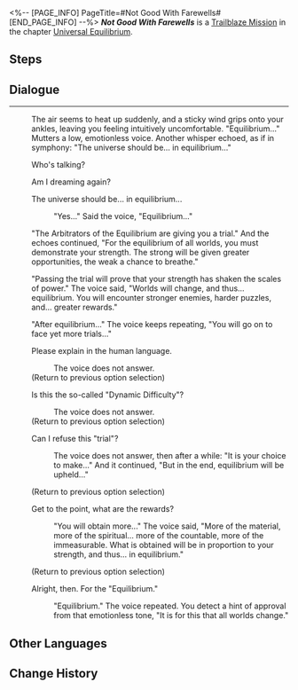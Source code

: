 <%-- [PAGE_INFO]
PageTitle=#Not Good With Farewells#
[END_PAGE_INFO] --%>
{{Stub|Dialogue.}}
{{Mission Infobox
|id            = 4020107
|title         = 
|image         = <!--Mission Not Good With Farewells.png-->
|type          = Trailblaze
|event_name    = 
|chapter       = Universal Equilibrium
|requirements  = [[Trailblaze Mission]] ''[[To Rot or to Burn]]'' completed
|summary       = <!--official mission summary from Fate's Atlas-->
|characters    = Trailblazer
|startLocation = [[Jarilo-VI]] - [[Boulder Town]]
|world         = Jarilo-VI
|area          = Boulder Town
|prev          = To Rot or to Burn
|next          = 
|rewards       = 
}}
'''''Not Good With Farewells''''' is a [[Trailblaze Mission]] in the chapter [[Universal Equilibrium]].

==Steps==


<!--
==Gameplay Notes==

--><!--
==Trial Character==

-->
==Dialogue==
{{Stub Dialogue}}
----
:{{A|VO sideX Ag1 asideB 101.ogg}} The air seems to heat up suddenly, and a sticky wind grips onto your ankles, leaving you feeling intuitively uncomfortable. "Equilibrium..." Mutters a low, emotionless voice. Another whisper echoed, as if in symphony: "The universe should be... in equilibrium..."
:{{DIcon|Arrow}} Who's talking?
:{{DIcon|Arrow}} Am I dreaming again?
:{{DIcon|Arrow}} The universe should be... in equilibrium...
::{{A|VO sideX Ag1 asideB 102.ogg}} "Yes..." Said the voice, "Equilibrium..."
:{{A|VO sideX Ag1 asideB 103.ogg}} "The Arbitrators of the Equilibrium are giving you a trial." And the echoes continued, "For the equilibrium of all worlds, you must demonstrate your strength. The strong will be given greater opportunities, the weak a chance to breathe."
:{{A|VO sideX Ag1 asideB 104.ogg}} "Passing the trial will prove that your strength has shaken the scales of power." The voice said, "Worlds will change, and thus... equilibrium. You will encounter stronger enemies, harder puzzles, and... greater rewards."
:{{A|VO sideX Ag1 asideB 105.ogg}} "After equilibrium..." The voice keeps repeating, "You will go on to face yet more trials..."
:{{DIcon|Talk}} Please explain in the human language.
::The voice does not answer.
:;(Return to previous option selection)
:{{DIcon|Talk}} Is this the so-called "Dynamic Difficulty"?
::The voice does not answer.
:;(Return to previous option selection)
:{{DIcon|Talk}} Can I refuse this "trial"?
::{{A|VO sideX Ag1 asideB 106.ogg}} The voice does not answer, then after a while: "It is your choice to make..." And it continued, "But in the end, equilibrium will be upheld..."
:;(Return to previous option selection)
:{{DIcon|Talk}} Get to the point, what are the rewards?
::{{A|VO sideX Ag1 asideB 107.ogg}} "You will obtain more..." The voice said, "More of the material, more of the spiritual... more of the countable, more of the immeasurable. What is obtained will be in proportion to your strength, and thus... in equilibrium."
:;(Return to previous option selection)
:{{DIcon|Arrow}} Alright, then. For the "Equilibrium."
::{{A|VO sideX Ag1 asideB 108.ogg}} "Equilibrium." The voice repeated. You detect a hint of approval from that emotionless tone, "It is for this that all worlds change."
{{Dialogue End}}

==Other Languages==
{{Other Languages
|en   = Not Good With Farewells
|zhs  = 我们不擅长告别
|zht  = 我們不擅長告別
|ja   = 別れを告げるのは苦手
|ko   = 익숙지 않은 작별
|es   = Las despedidas no son lo mío
|fr   = Pas doué pour les adieux
|ru   = Мы не умеем прощаться
|th   = เราไม่สันทัดเรื่องการบอกลา
|vi   = Chúng Tôi Không Giỏi Từ Biệt
|de   = Nicht gut bei Verabschiedungen
|id   = Kita Tidak Ahli dalam Perpisahan
|pt   = Despedidas Não São Meu Forte
}}

==Change History==
{{Change History|1.0}}
